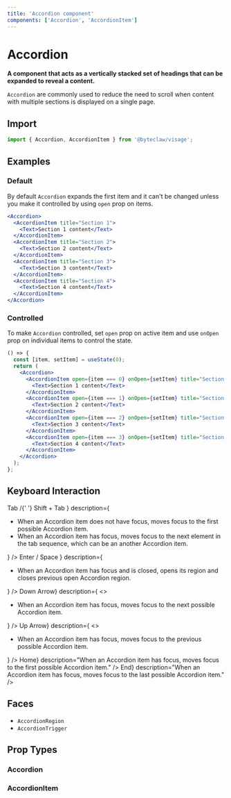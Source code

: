 ```yaml
---
title: 'Accordion component'
components: ['Accordion', 'AccordionItem']
---
```


# Accordion

**A component that acts as a vertically stacked set of headings that can be expanded to reveal a content.**

`Accordion` are commonly used to reduce the need to scroll when content with multiple sections is displayed on a single page.

## Import

```js transpile=false
import { Accordion, AccordionItem } from '@byteclaw/visage';
```

## Examples

### Default

By default `Accordion` expands the first item and it can&apos;t be changed unless you make it controlled by using `open` prop on items.

```jsx live=true
<Accordion>
  <AccordionItem title="Section 1">
    <Text>Section 1 content</Text>
  </AccordionItem>
  <AccordionItem title="Section 2">
    <Text>Section 2 content</Text>
  </AccordionItem>
  <AccordionItem title="Section 3">
    <Text>Section 3 content</Text>
  </AccordionItem>
  <AccordionItem title="Section 4">
    <Text>Section 4 content</Text>
  </AccordionItem>
</Accordion>
```

### Controlled

To make `Accordion` controlled, set `open` prop on active item and use `onOpen` prop on individual items to control the state.

```jsx live=true
() => {
  const [item, setItem] = useState(0);
  return (
    <Accordion>
      <AccordionItem open={item === 0} onOpen={setItem} title="Section 1">
        <Text>Section 1 content</Text>
      </AccordionItem>
      <AccordionItem open={item === 1} onOpen={setItem} title="Section 2">
        <Text>Section 2 content</Text>
      </AccordionItem>
      <AccordionItem open={item === 2} onOpen={setItem} title="Section 3">
        <Text>Section 3 content</Text>
      </AccordionItem>
      <AccordionItem open={item === 3} onOpen={setItem} title="Section 4">
        <Text>Section 4 content</Text>
      </AccordionItem>
    </Accordion>
  );
};
```

## Keyboard Interaction

<DescriptionList>
  <DescriptionListItem
    term={
      <>
        <KeyboardKey>Tab</KeyboardKey> /{' '}
        <Text styles={{ whiteSpace: 'nowrap' }}>
          <KeyboardKey>Shift</KeyboardKey> + <KeyboardKey>Tab</KeyboardKey>
        </Text>
      </>
    }
    description={
      <ul>
        <li>
          When an Accordion item does not have focus, moves focus to the first
          possible Accordion item.
        </li>
        <li>
          When an Accordion item has focus, moves focus to the next element in
          the tab sequence, which can be an another Accordion item.
        </li>
      </ul>
    }
  />
  <DescriptionListItem
    term={
      <>
        <KeyboardKey>Enter</KeyboardKey> / <KeyboardKey>Space</KeyboardKey>
      </>
    }
    description={
      <ul>
        <li>
          When an Accordion item has focus and is closed, opens its region and
          closes previous open Accordion region.
        </li>
      </ul>
    }
  />
  <DescriptionListItem
    term={<KeyboardKey>Down Arrow</KeyboardKey>}
    description={
      <>
        <ul>
          <li>
            When an Accordion item has focus, moves focus to the next possible
            Accordion item.
          </li>
        </ul>
      </>
    }
  />
  <DescriptionListItem
    term={<KeyboardKey>Up Arrow</KeyboardKey>}
    description={
      <>
        <ul>
          <li>
            When an Accordion item has focus, moves focus to the previous
            possible Accordion item.
          </li>
        </ul>
      </>
    }
  />
  <DescriptionListItem
    term={<KeyboardKey>Home</KeyboardKey>}
    description="When an Accordion item has focus, moves focus to the first possible Accordion item."
  />
  <DescriptionListItem
    term={<KeyboardKey>End</KeyboardKey>}
    description="When an Accordion item has focus, moves focus to the last possible Accordion item."
  />
</DescriptionList>

## Faces

- `AccordionRegion`
- `AccordionTrigger`

## Prop Types

### Accordion

<PropTypes component="Accordion" />

### AccordionItem

<PropTypes component="AccordionItem" />
